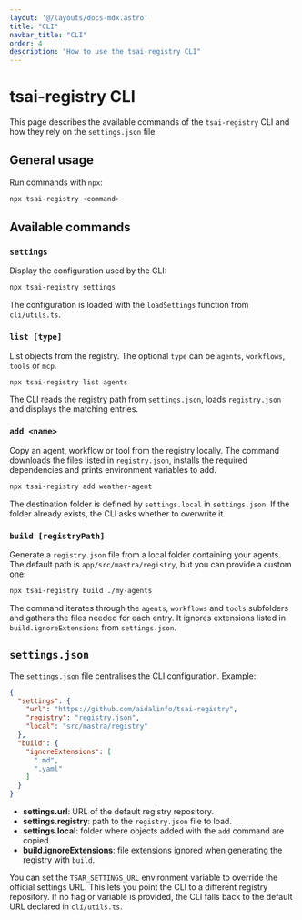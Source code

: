 ```yaml
---
layout: '@/layouts/docs-mdx.astro'
title: "CLI"
navbar_title: "CLI"
order: 4
description: "How to use the tsai-registry CLI"
---
```


# tsai-registry CLI

This page describes the available commands of the `tsai-registry` CLI and how they rely on the `settings.json` file.

## General usage

Run commands with `npx`:

```bash
npx tsai-registry <command>
```

## Available commands

### `settings`

Display the configuration used by the CLI:

```bash
npx tsai-registry settings
```

The configuration is loaded with the `loadSettings` function from `cli/utils.ts`.

### `list [type]`

List objects from the registry. The optional `type` can be `agents`, `workflows`, `tools` or `mcp`.

```bash
npx tsai-registry list agents
```

The CLI reads the registry path from `settings.json`, loads `registry.json` and displays the matching entries.

### `add <name>`

Copy an agent, workflow or tool from the registry locally. The command downloads the files listed in `registry.json`, installs the required dependencies and prints environment variables to add.

```bash
npx tsai-registry add weather-agent
```

The destination folder is defined by `settings.local` in `settings.json`. If the folder already exists, the CLI asks whether to overwrite it.

### `build [registryPath]`

Generate a `registry.json` file from a local folder containing your agents. The default path is `app/src/mastra/registry`, but you can provide a custom one:

```bash
npx tsai-registry build ./my-agents
```

The command iterates through the `agents`, `workflows` and `tools` subfolders and gathers the files needed for each entry. It ignores extensions listed in `build.ignoreExtensions` from `settings.json`.

## `settings.json`

The `settings.json` file centralises the CLI configuration. Example:

```json
{
  "settings": {
    "url": "https://github.com/aidalinfo/tsai-registry",
    "registry": "registry.json",
    "local": "src/mastra/registry"
  },
  "build": {
    "ignoreExtensions": [
      ".md",
      ".yaml"
    ]
  }
}
```

- **settings.url**: URL of the default registry repository.
- **settings.registry**: path to the `registry.json` file to load.
- **settings.local**: folder where objects added with the `add` command are copied.
- **build.ignoreExtensions**: file extensions ignored when generating the registry with `build`.

You can set the `TSAR_SETTINGS_URL` environment variable to override the official settings URL. This lets you point the CLI to a different registry repository. If no flag or variable is provided, the CLI falls back to the default URL declared in `cli/utils.ts`.

